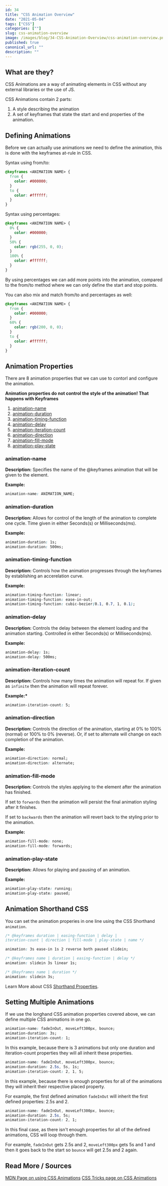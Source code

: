```yaml
---
id: 34
title: "CSS Animation Overview"
date: "2021-05-04"
tags: ["CSS"]
categories: [""]
slug: css-animation-overview
image: /images/blog/34-CSS-Animation-Overview/css-animation-overview.png
published: true
canonical_url: ""
description: ""
---
```


## What are they?

CSS Animations are a way of animating elements in CSS without any external libraries or the use of JS.

CSS Animations contain 2 parts:

1. A style describing the animation
2. A set of keyframes that state the start and end properties of the animation.

## Defining Animations

Before we can actually use animations we need to define the animation, this is done with the keyframes at-rule in CSS.

Syntax using from/to:

```css
@keyframes <ANIMATION NAME> {
  from {
    color: #000000;
  }
  to {
    color: #ffffff;
  }
}
```

Syntax using percentages:

```css
@keyframes <ANIMATION NAME> {
  0% {
    color: #000000;
  }
  50% {
    color: rgb(255, 0, 0);
  }
  100% {
    color: #ffffff;
  }
}
```

By using percentages we can add more points into the animation, compared to the from/to method where we can only define the start and stop points.

You can also mix and match from/to and percentages as well:

```css
@keyframes <ANIMATION NAME> {
  from {
    color: #000000;
  }
  60% {
    color: rgb(200, 0, 0);
  }
  to {
    color: #ffffff;
  }
}
```

## Animation Properties

There are 8 animation properties that we can use to contorl and configure the animation.

**Animation properties do not control the style of the animation! That happens with Keyframes**

1. [animation-name](https://developer.mozilla.org/en-US/docs/Web/CSS/animation-name)
2. [animation-duration](https://developer.mozilla.org/en-US/docs/Web/CSS/animation-duration)
3. [animation-timing-function](https://developer.mozilla.org/en-US/docs/Web/CSS/animation-timing-function)
4. [animation-delay](https://developer.mozilla.org/en-US/docs/Web/CSS/animation-delay)
5. [animation-iteration-count](https://developer.mozilla.org/en-US/docs/Web/CSS/animation-iteration-count)
6. [animation-direction](https://developer.mozilla.org/en-US/docs/Web/CSS/animation-direction)
7. [animation-fill-mode](https://developer.mozilla.org/en-US/docs/Web/CSS/animation-fill-mode)
8. [animation-play-state](https://developer.mozilla.org/en-US/docs/Web/CSS/animation-play-state)

### animation-name

**Description:**
Specifies the name of the @keyframes animation that will be given to the element.

**Example:**

```css
animation-name: ANIMATION_NAME;
```

### animation-duration

**Description:**
Allows for control of the length of the animation to complete one cycle. Time given in either Seconds(s) or Milliseconds(ms).

**Example:**

```css
animation-duration: 1s;
animation-duration: 500ms;
```

### animation-timing-function

**Description:**
Controls how the animation progresses through the keyframes by establishing an accerelation curve.

**Example:**

```css
animation-timing-function: linear;
animation-timing-function: ease-in-out;
animation-timing-function: cubic-bezier(0.1, 0.7, 1, 0.1);
```

### animation-delay

**Description:**
Controls the delay between the element loading and the animation starting. Controlled in either Seconds(s) or Milliseconds(ms).

**Example:**

```css
animation-delay: 1s;
animation-delay: 500ms;
```

### animation-iteration-count

**Description:**
Controls how many times the animation will repeat for. If given as `infinite` then the animation will repeat forever.

**Example:\***

```css
animation-iteration-count: 5;
```

### animation-direction

**Description:**
Controls the direction of the animation, starting at 0% to 100% (normal) or 100% to 0% (reverse). Or, if set to alternate will change on each completion of the animation.

**Example:**

```css
animation-direction: normal;
animation-direction: alternate;
```

### animation-fill-mode

**Description:**
Controls the styles applying to the element after the animation has finished.

If set to `forwards` then the animation will persist the final animation styling after it finishes.

If set to `backwards` then the animation will revert back to the styling prior to the animation.

**Example:**

```css
animation-fill-mode: none;
animation-fill-mode: forwards;
```

### animation-play-state

**Description:**
Allows for playing and pausing of an animation.

**Example:**

```css
animation-play-state: running;
animation-play-state: paused;
```

## Animation Shorthand CSS

You can set the animation properies in one line using the CSS Shorthand `animation`.

```css
/* @keyframes duration | easing-function | delay |
iteration-count | direction | fill-mode | play-state | name */

animation: 3s ease-in 1s 2 reverse both paused slidein;

/* @keyframes name | duration | easing-function | delay */
animation: slidein 3s linear 1s;

/* @keyframes name | duration */
animation: slidein 3s;
```

Learn More about CSS [Shorthand Properties](https://conermurphy.com/blog/css-shorthand-properties-overview).

## Setting Multiple Animations

If we use the longhand CSS animation properties covered above, we can define multiple CSS animations in one go.

```css
animation-name: fadeInOut, moveLeft300px, bounce;
animation-duration: 3s;
animation-iteration-count: 1;
```

In this example, because there is 3 animations but only one duration and iteration-count properties they will all inherit these properties.

```css
animation-name: fadeInOut, moveLeft300px, bounce;
animation-duration: 2.5s, 5s, 1s;
animation-iteration-count: 2, 1, 5;
```

In this example, because there is enough properties for all of the animations they will inherit their respective placed property.

For example, the first defined animation `fadeInOut` will inherit the first defined properties: 2.5s and 2.

```css
animation-name: fadeInOut, moveLeft300px, bounce;
animation-duration: 2.5s, 5s;
animation-iteration-count: 2, 1;
```

In this final case, as there isn't enough properties for all of the defined animations, CSS will loop through them.

For example, `fadeInOut` gets 2.5s and 2, `moveLeft300px` gets 5s and 1 and then it goes back to the start so `bounce` will get 2.5s and 2 again.

## Read More / Sources

[MDN Page on using CSS Animations](https://developer.mozilla.org/en-US/docs/Web/CSS/CSS_Animations/Using_CSS_animations)
[CSS Tricks page on CSS Animations](https://css-tricks.com/almanac/properties/a/animation/)
